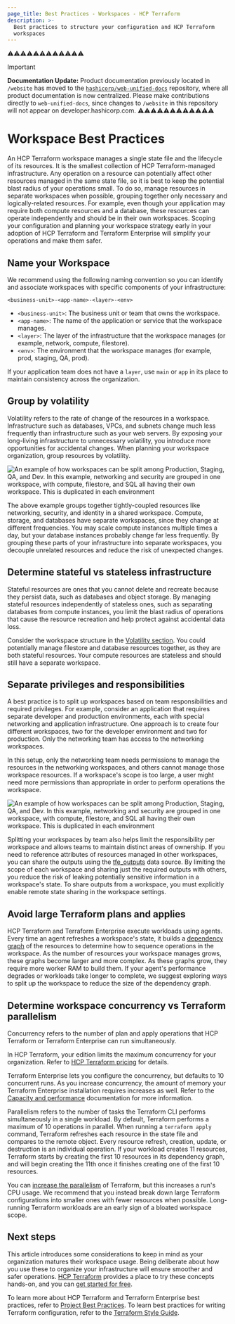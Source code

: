 ```yaml
---
page_title: Best Practices - Workspaces - HCP Terraform
description: >-
  Best practices to structure your configuration and HCP Terraform
  workspaces
---
```


⚠️⚠️⚠️⚠️⚠️⚠️⚠️⚠️⚠️⚠️⚠️⚠️
> [!IMPORTANT]  
> **Documentation Update:** Product documentation previously located in `/website` has moved to the [`hashicorp/web-unified-docs`](https://github.com/hashicorp/web-unified-docs) repository, where all product documentation is now centralized. Please make contributions directly to `web-unified-docs`, since changes to `/website` in this repository will not appear on developer.hashicorp.com.
⚠️⚠️⚠️⚠️⚠️⚠️⚠️⚠️⚠️⚠️⚠️⚠️

# Workspace Best Practices

An HCP Terraform workspace manages a single state file and the lifecycle of its resources. It is the smallest collection of HCP Terraform-managed infrastructure. Any operation on a resource can potentially affect other resources managed in the same state file, so it is best to keep the potential blast radius of your operations small. To do so, manage resources in separate workspaces when possible, grouping together only necessary and logically-related resources. For example, even though your application may require both compute resources and a database, these resources can operate independently and should be in their own workspaces. 
Scoping your configuration and planning your workspace strategy early in your adoption of HCP Terraform and Terraform Enterprise will simplify your operations and make them safer.

## Name your Workspace 

We recommend using the following naming convention so you can identify and associate workspaces with specific components of your infrastructure:

`<business-unit>-<app-name>-<layer>-<env>`

- `<business-unit>`: The business unit or team that owns the workspace.
- `<app-name>`: The name of the application or service that the workspace manages.
- `<layer>`: The layer of the infrastructure that the workspace manages (or example, network, compute, filestore).
- `<env>`: The environment that the workspace manages (for example, prod, staging, QA, prod).

If your application team does not have a `layer`, use `main` or `app` in its place to maintain consistency across the organization.

## Group by volatility

Volatility refers to the rate of change of the resources in a workspace. Infrastructure such as databases, VPCs, and subnets change much less frequently than infrastructure such as your web servers. By exposing your long-living infrastructure to unnecessary volatility, you introduce more opportunities for accidental changes. When planning your workspace organization, group resources by volatility.

![An example of how workspaces can be split among Production, Staging, QA, and Dev. In this example, networking and security are grouped in one workspace, with compute, filestore, and SQL all having their own workspace. This is duplicated in each environment](/img/docs/workspace-net-infra-split.png)

The above example groups together tightly-coupled resources like networking, security, and identity in a shared workspace. Compute, storage, and databases have separate workspaces, since they change at different frequencies. You may scale compute instances multiple times a day, but your database instances probably change far less frequently. By grouping these parts of your infrastructure into separate workspaces, you decouple unrelated resources and reduce the risk of unexpected changes. 

## Determine stateful vs stateless infrastructure

Stateful resources are ones that you cannot delete and recreate because they persist data, such as databases and object storage. By managing stateful resources independently of stateless ones, such as separating databases from compute instances, you limit the blast radius of operations that cause the resource recreation and help protect against accidental data loss.

Consider the workspace structure in the [Volatility section](#group-by-volatility). You could potentially manage filestore and database resources together, as they are both stateful resources. Your compute resources are stateless and should still have a separate workspace.

## Separate privileges and responsibilities

A best practice is to split up workspaces based on team responsibilities and required privileges. For example, consider an application that requires separate developer and production environments, each with special networking and application infrastructure. One approach is to create four different workspaces, two for the developer environment and two for production. Only the networking team has access to the networking workspaces.

In this setup, only the networking team needs permissions to manage the resources in the networking workspaces, and others cannot manage those workspace resources. If a workspace's scope is too large, a user might need more permissions than appropriate in order to perform operations the workspace.

![An example of how workspaces can be split among Production, Staging, QA, and Dev. In this example, networking and security are grouped in one workspace, with compute, filestore, and SQL all having their own workspace. This is duplicated in each environment](/img/docs/workspace-net-infra-combined.png)

Splitting your workspaces by team also helps limit the responsibility per workspace and allows teams to maintain distinct areas of ownership. If you need to reference attributes of resources managed in other workspaces, you can share the outputs using the [tfe_outputs](https://registry.terraform.io/providers/hashicorp/tfe/latest/docs/data-sources/outputs) data source. By limiting the scope of each workspace and sharing just the required outputs with others, you reduce the risk of leaking potentially sensitive information in a workspace's state. To share outputs from a workspace, you must explicitly enable remote state sharing in the workspace settings. 

## Avoid large Terraform plans and applies

HCP Terraform and Terraform Enterprise execute workloads using agents. Every time an agent refreshes a workspace's state, it builds a [dependency graph](/terraform/internals/graph) of the resources to determine how to sequence operations in the workspace. As the number of resources your workspace manages grows, these graphs become larger and more complex. As these graphs grow, they require more worker RAM to build them. If your agent's performance degrades or workloads take longer to complete, we suggest exploring ways to split up the workspace to reduce the size of the dependency graph.

## Determine workspace concurrency vs Terraform parallelism

Concurrency refers to the number of plan and apply operations that HCP Terraform or Terraform Enterprise can run simultaneously.

In HCP Terraform, your edition limits the maximum concurrency for your organization. Refer to [HCP Terraform pricing](https://www.hashicorp.com/products/terraform/pricing?product_intent=terraform) for details.

Terraform Enterprise lets you configure the concurrency, but defaults to 10 concurrent runs. As you increase concurrency, the amount of memory your Terraform Enterprise installation requires increases as well. Refer to the [Capacity and performance](/terraform/enterprise/replicated/architecture/system-overview/capacity) documentation for more information.

Parallelism refers to the number of tasks the Terraform CLI performs simultaneously in a single workload. By default, Terraform performs a maximum of 10 operations in parallel. When running a `terraform apply` command, Terraform refreshes each resource in the state file and compares to the remote object. Every resource refresh, creation, update, or destruction is an individual operation. If your workload creates 11 resources, Terraform starts by creating the first 10 resources in its dependency graph, and will begin creating the 11th once it finishes creating one of the first 10 resources.

You can [increase the parallelism](/terraform/cloud-docs/workspaces/variables#parallelism) of Terraform, but this increases a run's CPU usage. We recommend that you instead break down large Terraform configurations into smaller ones with fewer resources when possible. Long-running Terraform workloads are an early sign of a bloated workspace scope.

## Next steps

This article introduces some considerations to keep in mind as your organization matures their workspace usage. Being deliberate about how you use these to organize your infrastructure will ensure smoother and safer operations. [HCP Terraform](/terraform/tutorials/cloud-get-started) provides a place to try these concepts hands-on, and you can [get started for free](https://app.terraform.io/public/signup/account).

To learn more about HCP Terraform and Terraform Enterprise best practices, refer to [Project Best Practices](/terraform/cloud-docs/projects/best-practices). To learn best practices for writing Terraform configuration, refer to the [Terraform Style Guide](/terraform/language/style).
